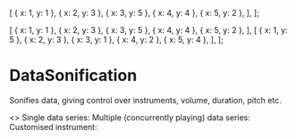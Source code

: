 
  [
    { x: 1, y: 1 },
    { x: 2, y: 3 },
    { x: 3, y: 5 },
    { x: 4, y: 4 },
    { x: 5, y: 2 },
  ],
];

  [
    { x: 1, y: 1 },
    { x: 2, y: 3 },
    { x: 3, y: 5 },
    { x: 4, y: 4 },
    { x: 5, y: 2 },
  ],
  [
    { x: 1, y: 5 },
    { x: 2, y: 3 },
    { x: 3, y: 1 },
    { x: 4, y: 2 },
    { x: 5, y: 4 },
  ],
];



<Meta title="Core/DataSonification" component={DataSonification} />

# DataSonification

Sonifies data, giving control over instruments, volume, duration, pitch etc.

<Canvas>
  <Story name="Examples">
    <>
      Single data series:
      <DataSonification
        audioContext={audioContext}
        dataSeries={dataSingle}
        pitchVariable="y"
        timingVariable="x"
        isPlaying
      />
      Multiple (concurrently playing) data series:
      <DataSonification
        audioContext={audioContext}
        dataSeries={dataMulti}
        pitchVariable="y"
        timingVariable="x"
        isPlaying
      />
      Customised instrument:
      <DataSonification
        audioContext={audioContext}
        dataSeries={dataSingle}
        pitchVariable="y"
        timingVariable="x"
        instruments={[{ code: 1217, volume: 1 }]}
        isPlaying
      />
    </>
  </Story>
</Canvas>
